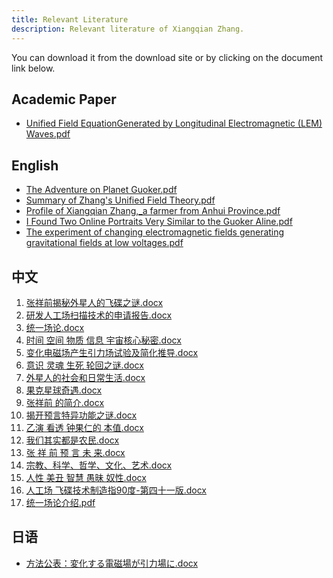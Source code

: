```yaml
---
title: Relevant Literature
description: Relevant literature of Xiangqian Zhang.
---
```



<ReadMore>You can download it from the download site or by clicking on the document link below.</ReadMore>

<LinkCard
  title="Download Resources"
  href="https://zhangxiangqian.me/files/"
  description="FileList(文件列表) - Zhang Xiangqian(张祥前)"
/>


## Academic Paper

- [Unified Field EquationGenerated by Longitudinal Electromagnetic (LEM) Waves.pdf](https://github.com/unified-field-theory-org/documentation/blob/main/Academic-Paper/Unified%20Field%20Equation%20Generated%20by%20Longitudinal%20Electromagnetic%20(LEM)%20Waves.pdf)


## English

- [The Adventure on Planet Guoker.pdf](https://github.com/unified-field-theory-org/documentation/blob/main/English/The%20Adventure%20on%20Planet%20Guoker.pdf)
- [Summary of Zhang's Unified Field Theory.pdf](https://github.com/unified-field-theory-org/documentation/blob/main/English/Summary%20of%20Zhangs%20Unified%20Field%20Theory.pdf)
- [Profile of Xiangqian Zhang,_a farmer from Anhui Province.pdf](https://github.com/unified-field-theory-org/documentation/blob/main/English/Profile%20of%20Xiangqian%20Zhang%20a%20farmer%20from%20Anhui%20Province.pdf)
- [I Found Two Online Portraits Very Similar to the Guoker Aline.pdf](https://github.com/unified-field-theory-org/documentation/blob/main/English/I%20Found%20Two%20Online%20Portraits%20Very%20Similar%20to%20the%20Guoker%20Aline.pdf)
- [The experiment of changing electromagnetic fields generating gravitational fields at low voltages.pdf](https://github.com/unified-field-theory-org/documentation/blob/main/English/The%20experiment%20of%20changing%20electromagnetic%20fields%20generating%20gravitational%20fields%20at%20low%20voltages.pdf)


## 中文

1. [张祥前揭秘外星人的飞碟之谜.docx](https://github.com/unified-field-theory-org/documentation/blob/main/Chinese/1%E5%BC%A0%E7%A5%A5%E5%89%8D%E6%8F%AD%E7%A7%98%E5%A4%96%E6%98%9F%E4%BA%BA%E7%9A%84%E9%A3%9E%E7%A2%9F%E4%B9%8B%E8%B0%9C.docx)
2. [研发人工场扫描技术的申请报告.docx](https://github.com/unified-field-theory-org/documentation/blob/main/Chinese/2%E7%A0%94%E5%8F%91%E4%BA%BA%E5%B7%A5%E5%9C%BA%E6%89%AB%E6%8F%8F%E6%8A%80%E6%9C%AF%E7%9A%84%E7%94%B3%E8%AF%B7%E6%8A%A5%E5%91%8A.docx)
3. [统一场论.docx](https://github.com/unified-field-theory-org/documentation/blob/main/Chinese/3%E7%BB%9F%E4%B8%80%E5%9C%BA%E8%AE%BA.docx)
4. [时间 空间 物质 信息 宇宙核心秘密.docx](https://github.com/unified-field-theory-org/documentation/blob/main/Chinese/4%E6%97%B6%E9%97%B4%20%E7%A9%BA%E9%97%B4%20%20%E7%89%A9%E8%B4%A8%20%E4%BF%A1%E6%81%AF%20%E5%AE%87%E5%AE%99%E6%A0%B8%E5%BF%83%E7%A7%98%E5%AF%86.docx)
5. [变化电磁场产生引力场试验及简化推导.docx](https://github.com/unified-field-theory-org/documentation/blob/main/Chinese/5%E5%8F%98%E5%8C%96%E7%94%B5%E7%A3%81%E5%9C%BA%E4%BA%A7%E7%94%9F%E5%BC%95%E5%8A%9B%E5%9C%BA%E8%AF%95%E9%AA%8C%E5%8F%8A%E7%AE%80%E5%8C%96%E6%8E%A8%E5%AF%BC.docx)
6. [意识 灵魂 生死 轮回之谜.docx](https://github.com/unified-field-theory-org/documentation/blob/main/Chinese/6%E6%84%8F%E8%AF%86%20%E7%81%B5%E9%AD%82%20%20%E7%94%9F%E6%AD%BB%20%E8%BD%AE%E5%9B%9E%E4%B9%8B%E8%B0%9C.docx)
7. [外星人的社会和日常生活.docx](https://github.com/unified-field-theory-org/documentation/blob/main/Chinese/7%E5%A4%96%E6%98%9F%E4%BA%BA%E7%9A%84%E7%A4%BE%E4%BC%9A%E5%92%8C%E6%97%A5%E5%B8%B8%E7%94%9F%E6%B4%BB.docx)
8. [果克星球奇遇.docx](https://github.com/unified-field-theory-org/documentation/blob/main/Chinese/8%E6%9E%9C%E5%85%8B%E6%98%9F%E7%90%83%E5%A5%87%E9%81%87.docx)
9. [张祥前 的简介.docx](https://github.com/unified-field-theory-org/documentation/blob/main/Chinese/9%20%E5%BC%A0%E7%A5%A5%E5%89%8D%20%E7%9A%84%E7%AE%80%E4%BB%8B.docx)
10. [揭开预言特异功能之谜.docx](https://github.com/unified-field-theory-org/documentation/blob/main/Chinese/10%E6%8F%AD%E5%BC%80%E9%A2%84%E8%A8%80%E7%89%B9%E5%BC%82%E5%8A%9F%E8%83%BD%E4%B9%8B%E8%B0%9C.docx)
11. [乙演 看透 钟果仁的 本值.docx](https://github.com/unified-field-theory-org/documentation/blob/main/Chinese/11%E4%B9%99%E6%BC%94%20%E7%9C%8B%E9%80%8F%20%E9%92%9F%E6%9E%9C%E4%BB%81%E7%9A%84%20%E6%9C%AC%E5%80%BC.docx)
12. [我们其实都是农民.docx](https://github.com/unified-field-theory-org/documentation/blob/main/Chinese/12%E6%88%91%E4%BB%AC%E5%85%B6%E5%AE%9E%E9%83%BD%E6%98%AF%E5%86%9C%E6%B0%91.docx)
13. [张 祥 前 预 言 未 来.docx](https://github.com/unified-field-theory-org/documentation/blob/main/Chinese/13%20%E5%BC%A0%20%E7%A5%A5%20%E5%89%8D%20%E9%A2%84%20%E8%A8%80%20%E6%9C%AA%20%E6%9D%A5.docx)
14. [宗教、科学、哲学、文化、艺术.docx](https://github.com/unified-field-theory-org/documentation/blob/main/Chinese/14%E5%AE%97%E6%95%99%E3%80%81%E7%A7%91%E5%AD%A6%E3%80%81%E5%93%B2%E5%AD%A6%E3%80%81%E6%96%87%E5%8C%96%E3%80%81%E8%89%BA%E6%9C%AF.docx)
15. [人性 美丑 智慧 愚昧 奴性.docx](https://github.com/unified-field-theory-org/documentation/blob/main/Chinese/15%E4%BA%BA%E6%80%A7%20%20%E7%BE%8E%E4%B8%91%20%20%E6%99%BA%E6%85%A7%20%20%E6%84%9A%E6%98%A7%20%20%E5%A5%B4%E6%80%A7.docx)
16. [人工场 飞碟技术制造指90度-第四十一版.docx](https://github.com/unified-field-theory-org/documentation/blob/main/Chinese/16%20%E4%BA%BA%E5%B7%A5%E5%9C%BA%20%E9%A3%9E%E7%A2%9F%E6%8A%80%E6%9C%AF%E5%88%B6%E9%80%A0%E6%8C%8790%E5%BA%A6-%E7%AC%AC%E5%9B%9B%E5%8D%81%E4%B8%80%E7%89%88.docx)
17. [统一场论介绍.pdf](https://github.com/unified-field-theory-org/documentation/blob/main/Chinese/17%20%E7%BB%9F%E4%B8%80%E5%9C%BA%E8%AE%BA%E4%BB%8B%E7%BB%8D.pdf)

## 日语

- [方法公表：変化する電磁場が引力場に.docx](https://github.com/unified-field-theory-org/documentation/blob/main/Japanese/%E6%96%B9%E6%B3%95%E5%85%AC%E8%A1%A8%EF%BC%9A%E5%A4%89%E5%8C%96%E3%81%99%E3%82%8B%E9%9B%BB%E7%A3%81%E5%A0%B4%E3%81%8C%E5%BC%95%E5%8A%9B%E5%A0%B4%E3%81%AB.docx)
